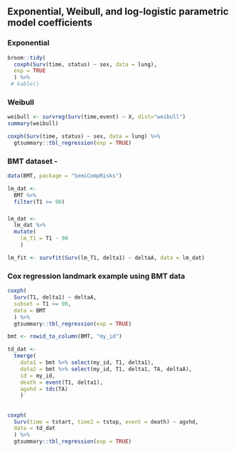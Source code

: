 

## Exponential, Weibull, and log-logistic parametric model coefficients

### Exponential
```{r}
broom::tidy(
  coxph(Surv(time, status) ~ sex, data = lung), 
  exp = TRUE
  ) %>% 
 # kable()

```
### Weibull

```{r}
weibull <- survreg(Surv(time,event) ~ X, dist="weibull")
summary(weibull)
```


```{r}

coxph(Surv(time, status) ~ sex, data = lung) %>% 
  gtsummary::tbl_regression(exp = TRUE) 

```
### BMT dataset - 

```{r}
data(BMT, package = "SemiCompRisks")
```


```{r}
lm_dat <- 
  BMT %>% 
  filter(T1 >= 90) 
```

### 
```{r}
lm_dat <- 
  lm_dat %>% 
  mutate(
    lm_T1 = T1 - 90
    )

lm_fit <- survfit(Surv(lm_T1, delta1) ~ deltaA, data = lm_dat)
```

### Cox regression landmark example using BMT data
```{r}
coxph(
  Surv(T1, delta1) ~ deltaA, 
  subset = T1 >= 90, 
  data = BMT
  ) %>% 
  gtsummary::tbl_regression(exp = TRUE)
```

```{r}
bmt <- rowid_to_column(BMT, "my_id")
```

```{r}
td_dat <- 
  tmerge(
    data1 = bmt %>% select(my_id, T1, delta1), 
    data2 = bmt %>% select(my_id, T1, delta1, TA, deltaA), 
    id = my_id, 
    death = event(T1, delta1),
    agvhd = tdc(TA)
    )
```
##
```{r}
coxph(
  Surv(time = tstart, time2 = tstop, event = death) ~ agvhd, 
  data = td_dat
  ) %>% 
  gtsummary::tbl_regression(exp = TRUE)
```
